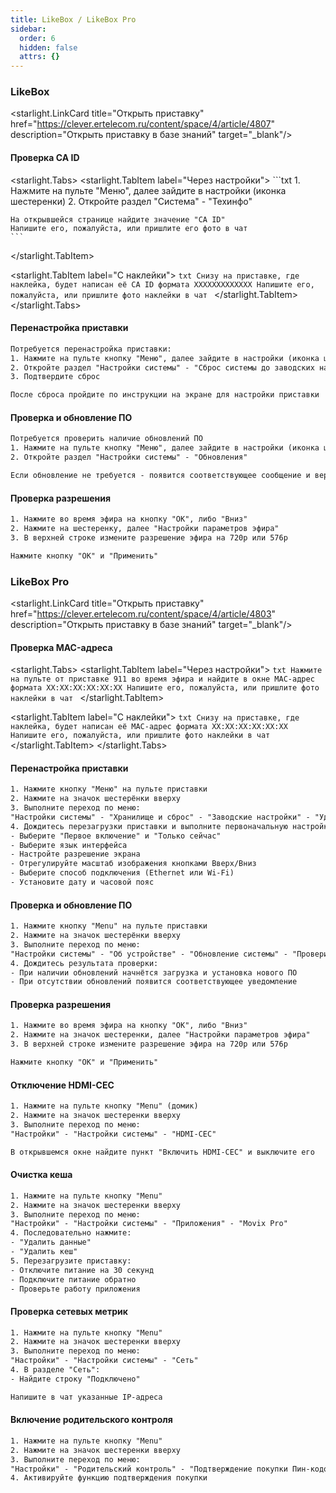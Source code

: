 ```yaml
---
title: LikeBox / LikeBox Pro
sidebar:
  order: 6
  hidden: false
  attrs: {}
---
```

### LikeBox

<starlight.LinkCard title="Открыть приставку" href="https://clever.ertelecom.ru/content/space/4/article/4807" description="Открыть приставку в базе знаний" target="_blank"/>

#### Проверка CA ID

<starlight.Tabs>
  <starlight.TabItem label="Через настройки">
    ```txt
    1. Нажмите на пульте "Меню", далее зайдите в настройки (иконка шестеренки)
    2. Откройте раздел "Система" - "Техинфо"

    На открывшейся странице найдите значение "CA ID"
    Напишите его, пожалуйста, или пришлите его фото в чат
    ```
  </starlight.TabItem>

  <starlight.TabItem label="С наклейки">
    ```txt
    Снизу на приставке, где наклейка, будет написан её CA ID формата XXXXXXXXXXXXX
    Напишите его, пожалуйста, или пришлите фото наклейки в чат
    ```
  </starlight.TabItem>
</starlight.Tabs>

#### Перенастройка приставки

```txt
Потребуется перенастройка приставки:
1. Нажмите на пульте кнопку "Меню", далее зайдите в настройки (иконка шестеренки)
2. Откройте раздел "Настройки системы" - "Сброс системы до заводских настроек"
3. Подтвердите сброс

После сброса пройдите по инструкции на экране для настройки приставки
```

#### Проверка и обновление ПО

```txt
Потребуется проверить наличие обновлений ПО
1. Нажмите на пульте кнопку "Меню", далее зайдите в настройки (иконка шестеренки)
2. Откройте раздел "Настройки системы" - "Обновления"

Если обновление не требуется - появится соответствующее сообщение и версия установленного ПО
```

#### Проверка разрешения

```txt
1. Нажмите во время эфира на кнопку "ОК", либо "Вниз"
2. Нажмите на шестеренку, далее "Настройки параметров эфира"
3. В верхней строке измените разрешение эфира на 720p или 576p

Нажмите кнопку "ОК" и "Применить"
```

### LikeBox Pro

<starlight.LinkCard title="Открыть приставку" href="https://clever.ertelecom.ru/content/space/4/article/4803" description="Открыть приставку в базе знаний" target="_blank"/>

#### Проверка MAC-адреса

<starlight.Tabs>
  <starlight.TabItem label="Через настройки">
    ```txt
    Нажмите на пульте от приставке 911 во время эфира и найдите в окне MAC-адрес формата XX:XX:XX:XX:XX:XX
    Напишите его, пожалуйста, или пришлите фото наклейки в чат
    ```
  </starlight.TabItem>

  <starlight.TabItem label="С наклейки">
    ```txt
    Снизу на приставке, где наклейка, будет написан её MAC-адрес формата XX:XX:XX:XX:XX:XX
    Напишите его, пожалуйста, или пришлите фото наклейки в чат
    ```
  </starlight.TabItem>
</starlight.Tabs>

#### Перенастройка приставки

```txt
1. Нажмите кнопку "Меню" на пульте приставки
2. Нажмите на значок шестерёнки вверху
3. Выполните переход по меню:
"Настройки системы" - "Хранилище и сброс" - "Заводские настройки" - "Удалить все"
4. Дождитесь перезагрузки приставки и выполните первоначальную настройку:
- Выберите "Первое включение" и "Только сейчас"
- Выберите язык интерфейса
- Настройте разрешение экрана
- Отрегулируйте масштаб изображения кнопками Вверх/Вниз
- Выберите способ подключения (Ethernet или Wi-Fi)
- Установите дату и часовой пояс
```

#### Проверка и обновление ПО

```txt
1. Нажмите кнопку "Menu" на пульте приставки
2. Нажмите на значок шестерёнки вверху
3. Выполните переход по меню:
"Настройки системы" - "Об устройстве" - "Обновление системы" - "Проверить наличие обновлений"
4. Дождитесь результата проверки:
- При наличии обновлений начнётся загрузка и установка нового ПО
- При отсутствии обновлений появится соответствующее уведомление
```

#### Проверка разрешения

```txt
1. Нажмите во время эфира на кнопку "ОК", либо "Вниз"
2. Нажмите на значок шестеренки, далее "Настройки параметров эфира"
3. В верхней строке измените разрешение эфира на 720p или 576p

Нажмите кнопку "ОК" и "Применить"
```

#### Отключение HDMI-CEC

```txt
1. Нажмите на пульте кнопку "Menu" (домик)
2. Нажмите на значок шестеренки вверху
3. Выполните переход по меню:
"Настройки" - "Настройки системы" - "HDMI-CEC"

В открывшемся окне найдите пункт "Включить HDMI-CEC" и выключите его
```

#### Очистка кеша

```txt
1. Нажмите на пульте кнопку "Menu"
2. Нажмите на значок шестеренки вверху
3. Выполните переход по меню:
"Настройки" - "Настройки системы" - "Приложения" - "Movix Pro"
4. Последовательно нажмите:
- "Удалить данные"
- "Удалить кеш"
5. Перезагрузите приставку:
- Отключите питание на 30 секунд
- Подключите питание обратно
- Проверьте работу приложения
```

#### Проверка сетевых метрик

```txt
1. Нажмите на пульте кнопку "Menu"
2. Нажмите на значок шестеренки вверху
3. Выполните переход по меню:
"Настройки" - "Настройки системы" - "Сеть"
4. В разделе "Сеть":
- Найдите строку "Подключено"

Напишите в чат указанные IP-адреса
```

#### Включение родительского контроля

```txt
1. Нажмите на пульте кнопку "Menu"
2. Нажмите на значок шестеренки вверху
3. Выполните переход по меню:
"Настройки" - "Родительский контроль" - "Подтверждение покупки Пин-кодом"
4. Активируйте функцию подтверждения покупки
```
